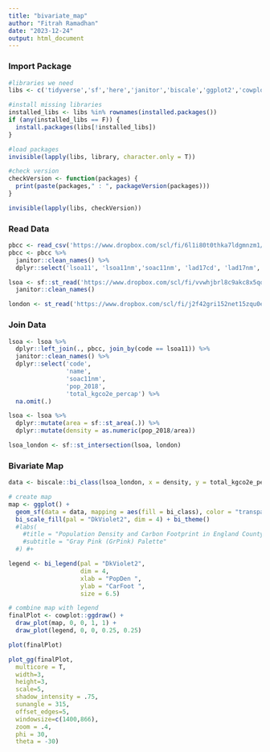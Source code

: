 ```yaml
---
title: "bivariate_map"
author: "Fitrah Ramadhan"
date: "2023-12-24"
output: html_document
---
```


### Import Package

```r

#libraries we need
libs <- c('tidyverse','sf','here','janitor','biscale','ggplot2','cowplot','rayshader')

#install missing libraries
installed_libs <- libs %in% rownames(installed.packages())
if (any(installed_libs == F)) {
  install.packages(libs[!installed_libs])
}

#load packages
invisible(lapply(libs, library, character.only = T))

#check version
checkVersion <- function(packages) {
  print(paste(packages," : ", packageVersion(packages)))
}

invisible(lapply(libs, checkVersion))

```

### Read Data

```r

pbcc <- read_csv('https://www.dropbox.com/scl/fi/6l1i80t0thka7ldgmnzm1/PBCC_LSOA_data.csv?rlkey=reg0mbe6b9inp5586iugxxhk4&dl=1')
pbcc <- pbcc %>%
  janitor::clean_names() %>%
  dplyr::select('lsoa11', 'lsoa11nm','soac11nm', 'lad17cd', 'lad17nm', 'wd18nm', 'pop_2018', 'total_kgco2e_percap')

lsoa <- sf::st_read('https://www.dropbox.com/scl/fi/vvwhjbrl8c9akc8x5qoc6/lsoa_england.gpkg?rlkey=qarh74y8hmn0eaxu81inlbafb&dl=1') %>% st_transform(27700) %>%
  janitor::clean_names()

london <- st_read('https://www.dropbox.com/scl/fi/j2f42gri152net15zqu0e/london_border.gpkg?rlkey=di3lf5tdbca14nehie3cdks3q&dl=1')
```

### Join Data

```r


lsoa <- lsoa %>%
  dplyr::left_join(., pbcc, join_by(code == lsoa11)) %>%
  janitor::clean_names() %>%
  dplyr::select('code',
                'name',
                'soac11nm',
                'pop_2018',
                'total_kgco2e_percap') %>%
  na.omit(.)
```

```r

lsoa <- lsoa %>%
  dplyr::mutate(area = sf::st_area(.)) %>%
  dplyr::mutate(density = as.numeric(pop_2018/area))
```

```r

lsoa_london <- sf::st_intersection(lsoa, london)
```

### Bivariate Map

```r

data <- biscale::bi_class(lsoa_london, x = density, y = total_kgco2e_percap, style='fisher' , dim = 4)
```

```r

# create map
map <- ggplot() +
  geom_sf(data = data, mapping = aes(fill = bi_class), color = "transparent", size = 0, show.legend = FALSE) +
  bi_scale_fill(pal = "DkViolet2", dim = 4) + bi_theme()
  #labs(
    #title = "Population Density and Carbon Footprint in England County",
    #subtitle = "Gray Pink (GrPink) Palette"
  #) #+
```

```r

legend <- bi_legend(pal = "DkViolet2",
                    dim = 4,
                    xlab = "PopDen ",
                    ylab = "CarFoot ",
                    size = 6.5)
```

```r

# combine map with legend
finalPlot <- cowplot::ggdraw() +
  draw_plot(map, 0, 0, 1, 1) +
  draw_plot(legend, 0, 0, 0.25, 0.25)
```

```r

plot(finalPlot)
```

```r

plot_gg(finalPlot,
  multicore = T,
  width=3,
  height=3,
  scale=5,
  shadow_intensity = .75,
  sunangle = 315,
  offset_edges=5,
  windowsize=c(1400,866),
  zoom = .4, 
  phi = 30, 
  theta = -30)

```
